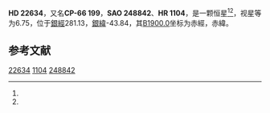 {{Starbox begin
| name = HD 22634
}}
{{Starbox observe
| epoch = [[J2000.0|J2000.0]]
| constell = {{星座名待查}}<ref name=SIMBAD>{{cite web
 | url=http://simbad.u-strasbg.fr/simbad/sim-id?Ident=HR+1104
 | title =Pulsating variable Star
 | publisher=Centre de Données astronomiques de Strasbourg
 | work=SIMBAD
 | accessdate=2012-07-13}}</ref><ref name=DATA>{{cite web
 | url=http://vizier.u-strasbg.fr/viz-bin/VizieR-5?-out.add=.&-source=5050&-corr=PK=HR&-out.max=9999&HR=1104
 | title=VizieR Detailed Page
 | accessdate=2012-07-13
 | archive-date=2016-03-05
 | archive-url=https://web.archive.org/web/20160305031004/http://vizier.u-strasbg.fr/viz-bin/VizieR-5?-out.add=.&-source=5050&-corr=PK=HR&-out.max=9999&HR=1104
 | dead-url=no
 }}</ref>
| 星官 = 
| ra = {{RA|3|34|24.7}}<ref name=SIMBAD /><ref name=DATA />
| dec = {{DEC|-65|45|52}}<ref name=SIMBAD /><ref name=DATA />
| appmag_v = 6.75<ref name=SIMBAD /><ref name=DATA />
}}
{{Starbox character
| class = A3V<ref name=SIMBAD /><ref name=DATA />
| b-v = 0.17<ref name=SIMBAD /><ref name=DATA />
| u-b = 0.15<ref name=SIMBAD /><ref name=DATA />
| r-i = <ref name=SIMBAD /><ref name=DATA />
| variable = 
}}
{{Starbox astrometry
| radial_v = 0.15
| prop_mo_ra = 11
| parallax = 
| p_error = 
}}
{{Starbox catalog
| names =CP-66 199，[[SAO星表|SAO]] 248842，[[HD星表|HD]] 22634，[[HR星表|HR]] 1104}}
{{Starbox reference |Simbad=HR+1104}}
{{Starbox end}}

'''HD 22634'''，又名'''CP-66 199'''，'''SAO 248842'''、'''HR 1104'''，是一颗恒星<ref name=SIMBAD /><ref name=DATA />，视星等为6.75，位于[[銀道座標系|銀經]]281.13，[[銀道座標系|銀緯]]-43.84，其[[B1900.0|B1900.0]]坐标为赤經{{RA|3|33|17}}，赤緯{{DEC|-66|-43.84|46}}。

== 参考文献 ==
{{reflist}}

{{star-stub}}

[[Category:HD和HDE天體|22634]]
[[Category:HR天體|1104]]
[[Category:SAO天體|248842]]